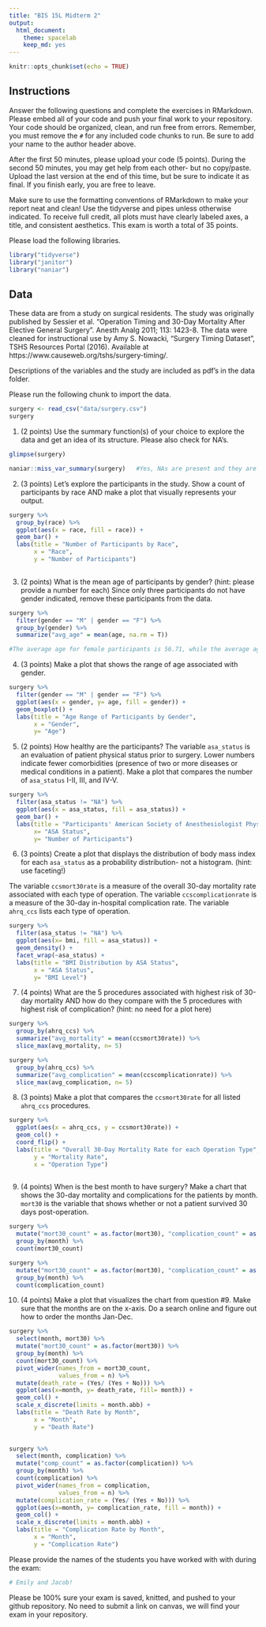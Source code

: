 ```yaml
---
title: "BIS 15L Midterm 2"
output:
  html_document: 
    theme: spacelab
    keep_md: yes
---
```


```r
knitr::opts_chunk$set(echo = TRUE)
```

## Instructions
Answer the following questions and complete the exercises in RMarkdown. Please embed all of your code and push your final work to your repository. Your code should be organized, clean, and run free from errors. Remember, you must remove the `#` for any included code chunks to run. Be sure to add your name to the author header above.  

After the first 50 minutes, please upload your code (5 points). During the second 50 minutes, you may get help from each other- but no copy/paste. Upload the last version at the end of this time, but be sure to indicate it as final. If you finish early, you are free to leave.

Make sure to use the formatting conventions of RMarkdown to make your report neat and clean! Use the tidyverse and pipes unless otherwise indicated. To receive full credit, all plots must have clearly labeled axes, a title, and consistent aesthetics. This exam is worth a total of 35 points. 

Please load the following libraries.
```r
library("tidyverse")
library("janitor")
library("naniar")
```

## Data
These data are from a study on surgical residents. The study was originally published by Sessier et al. “Operation Timing and 30-Day Mortality After Elective General Surgery”. Anesth Analg 2011; 113: 1423-8. The data were cleaned for instructional use by Amy S. Nowacki, “Surgery Timing Dataset”, TSHS Resources Portal (2016). Available at https://www.causeweb.org/tshs/surgery-timing/.

Descriptions of the variables and the study are included as pdf's in the data folder.  

Please run the following chunk to import the data.
```r
surgery <- read_csv("data/surgery.csv")
surgery
```

1. (2 points) Use the summary function(s) of your choice to explore the data and get an idea of its structure. Please also check for NA's.
```r
glimpse(surgery)
```
```r
naniar::miss_var_summary(surgery)   #Yes, NAs are present and they are represented as NAs.
```

2. (3 points) Let's explore the participants in the study. Show a count of participants by race AND make a plot that visually represents your output.

```r
surgery %>% 
  group_by(race) %>% 
  ggplot(aes(x = race, fill = race)) +
  geom_bar() +
  labs(title = "Number of Participants by Race",
       x = "Race",
       y = "Number of Participants")
  
```

3. (2 points) What is the mean age of participants by gender? (hint: please provide a number for each) Since only three participants do not have gender indicated, remove these participants from the data.

```r
surgery %>% 
  filter(gender == "M" | gender == "F") %>% 
  group_by(gender) %>% 
  summarize("avg_age" = mean(age, na.rm = T))

#The average age for female participants is 56.71, while the average age for male particpants is 58.77.
```

4. (3 points) Make a plot that shows the range of age associated with gender.

```r
surgery %>% 
  filter(gender == "M" | gender == "F") %>% 
  ggplot(aes(x = gender, y= age, fill = gender)) +
  geom_boxplot() +
  labs(title = "Age Range of Participants by Gender",
       x = "Gender",
       y= "Age")
```

5. (2 points) How healthy are the participants? The variable `asa_status` is an evaluation of patient physical status prior to surgery. Lower numbers indicate fewer comorbidities (presence of two or more diseases or medical conditions in a patient). Make a plot that compares the number of `asa_status` I-II, III, and IV-V.

```r
surgery %>% 
  filter(asa_status != "NA") %>% 
  ggplot(aes(x = asa_status, fill = asa_status)) +
  geom_bar() +
  labs(title = "Participants' American Society of Anesthesiologist Physical Status",
       x= "ASA Status",
       y= "Number of Participants")
```

6. (3 points) Create a plot that displays the distribution of body mass index for each `asa_status` as a probability distribution- not a histogram. (hint: use faceting!)

The variable `ccsmort30rate` is a measure of the overall 30-day mortality rate associated with each type of operation. The variable `ccscomplicationrate` is a measure of the 30-day in-hospital complication rate. The variable `ahrq_ccs` lists each type of operation.  

```r
surgery %>% 
  filter(asa_status != "NA") %>% 
  ggplot(aes(x= bmi, fill = asa_status)) +
  geom_density() +
  facet_wrap(~asa_status) +
  labs(title = "BMI Distribution by ASA Status",
       x = "ASA Status",
       y= "BMI Level")
```

7. (4 points) What are the 5 procedures associated with highest risk of 30-day mortality AND how do they compare with the 5 procedures with highest risk of complication? (hint: no need for a plot here)

```r
surgery %>% 
  group_by(ahrq_ccs) %>% 
  summarize("avg_mortality" = mean(ccsmort30rate)) %>% 
  slice_max(avg_mortality, n= 5)
```
```r
surgery %>% 
  group_by(ahrq_ccs) %>% 
  summarize("avg_complication" = mean(ccscomplicationrate)) %>% 
  slice_max(avg_complication, n= 5)
```

8. (3 points) Make a plot that compares the `ccsmort30rate` for all listed `ahrq_ccs` procedures.

```r
surgery %>% 
  ggplot(aes(x = ahrq_ccs, y = ccsmort30rate)) +
  geom_col() +
  coord_flip() +
  labs(title = "Overall 30-Day Mortality Rate for each Operation Type",
       y = "Mortality Rate",
       x = "Operation Type")
  
```

9. (4 points) When is the best month to have surgery? Make a chart that shows the 30-day mortality and complications for the patients by month. `mort30` is the variable that shows whether or not a patient survived 30 days post-operation.

```r
surgery %>% 
  mutate("mort30_count" = as.factor(mort30), "complication_count" = as.factor(complication)) %>% 
  group_by(month) %>% 
  count(mort30_count) 
```
```r
surgery %>% 
  mutate("mort30_count" = as.factor(mort30), "complication_count" = as.factor(complication)) %>% 
  group_by(month) %>% 
  count(complication_count) 
```

10. (4 points) Make a plot that visualizes the chart from question #9. Make sure that the months are on the x-axis. Do a search online and figure out how to order the months Jan-Dec.

```r
surgery %>% 
  select(month, mort30) %>% 
  mutate("mort30_count" = as.factor(mort30)) %>% 
  group_by(month) %>% 
  count(mort30_count) %>% 
  pivot_wider(names_from = mort30_count,
              values_from = n) %>% 
  mutate(death_rate = (Yes/ (Yes + No))) %>% 
  ggplot(aes(x=month, y= death_rate, fill= month)) +
  geom_col() +
  scale_x_discrete(limits = month.abb) +
  labs(title = "Death Rate by Month",
       x = "Month",
       y = "Death Rate")
  
```
```r
surgery %>% 
  select(month, complication) %>% 
  mutate("comp_count" = as.factor(complication)) %>% 
  group_by(month) %>% 
  count(complication) %>% 
  pivot_wider(names_from = complication,
              values_from = n) %>% 
  mutate(complication_rate = (Yes/ (Yes + No))) %>% 
  ggplot(aes(x=month, y= complication_rate, fill = month)) +
  geom_col() +
  scale_x_discrete(limits = month.abb) +
  labs(title = "Complication Rate by Month",
       x = "Month",
       y = "Complication Rate")
```


Please provide the names of the students you have worked with with during the exam:
```r
# Emily and Jacob!
```

Please be 100% sure your exam is saved, knitted, and pushed to your github repository. No need to submit a link on canvas, we will find your exam in your repository.